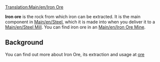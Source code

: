 [[Translation:Main/en/Iron Ore]]{{en/-}}
{{en/Cargo|name=Iron Ore
|image=IronOre.png
|produced=[[Main/en/Iron Ore Mine]]
|accepted=[[Main/en/Steel Mill]]
}}

'''Iron ore''' is the rock from which iron can be extracted.  It is the main component in [[Main/en/Steel]], which it is made into when you deliver it to a [[Main/en/Steel Mill]].  You can find iron ore in an [[Main/en/Iron Ore Mine]].

==Background==
You can find out more about Iron Ore, its extraction and usage at [http://www.wikipedia.org/wiki/Iron ore ]